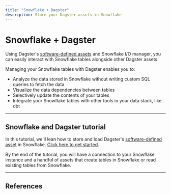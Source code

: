 ```yaml
---
title: "Snowflake + Dagster"
description: Store your Dagster assets in Snowflake
---
```


# Snowflake + Dagster

Using Dagster's [software-defined assets](/concepts/assets/software-defined-assets) and Snowflake I/O manager, you can easily interact with Snowflake tables alongside other Dagster assets.

Managing your Snowflake tables with Dagster enables you to:
- Analyze the data stored in Snowflake without writing custom SQL queries to fetch the data
- Visualize the data dependencies between tables
- Selectively update the contents of your tables
- Integrate your Snowflake tables with other tools in your data stack, like dbt

---

## Snowflake and Dagster tutorial

In this tutorial, we'll lean how to store and load Dagster's [software-defined asset](/concepts/assets/software-defined-assets) in Snowflake. [Click here to get started](/integrations/snowflake/using-snowflake-with-dagster).

By the end of the tutorial, you will have a connection to your Snowflake instance and a handful of assets that create tables in Snowflake or read existing tables from Snowflake.

---

## References

<ArticleList>
  <ArticleListItem
    title="Snowflake API reference"
    href="/\_apidocs/libraries/dagster-snowflake"
  ></ArticleListItem>
</ArticleList>
